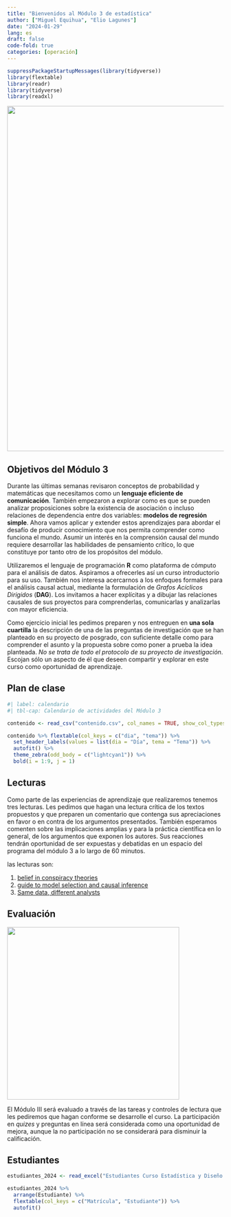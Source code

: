 ```yaml
---
title: "Bienvenidos al Módulo 3 de estadística"
author: ["Miguel Equihua", "Elio Lagunes"]
date: "2024-01-29"
lang: es
draft: false
code-fold: true
categories: [operación]
---
```


```r
suppressPackageStartupMessages(library(tidyverse))
library(flextable)
library(readr)
library(tidyverse)
library(readxl)

```

![](data-structure.png){width="800"}

## Objetivos del Módulo 3

Durante las últimas semanas revisaron conceptos de probabilidad y matemáticas que necesitamos como un **lenguaje eficiente de comunicación**. También empezaron a explorar como es que se pueden analizar proposiciones sobre la existencia de asociación o incluso relaciones de dependencia entre dos variables: **modelos de regresión simple**. Ahora vamos aplicar y extender estos aprendizajes para abordar el desafío de producir conocimiento que nos permita comprender como funciona el mundo. Asumir un interés en la comprensión causal del mundo requiere desarrollar las habilidades de pensamiento crítico, lo que constituye por tanto otro de los propósitos del módulo.

Utilizaremos el lenguaje de programación **R** como plataforma de cómputo para el análisis de datos. Aspiramos a ofrecerles así un curso introductorio para su uso. También nos interesa acercarnos a los enfoques formales para el análisis causal actual, mediante la formulación de *Grafos Acíclicos Dirigidos* (**DAG**). Los invitamos a hacer explícitas y a dibujar las relaciones causales de sus proyectos para comprenderlas, comunicarlas y analizarlas con mayor eficiencia.

Como ejercicio inicial les pedimos preparen y nos entreguen en **una sola cuartilla** la descripción de una de las preguntas de investigación que se han planteado en su proyecto de posgrado, con suficiente detalle como para comprender el asunto y la propuesta sobre como poner a prueba la idea planteada. *No se trata de todo el protocolo de su proyecto de investigación*. Escojan sólo un aspecto de él que deseen compartir y explorar en este curso como oportunidad de aprendizaje.

## Plan de clase

```r
#| label: calendario
#| tbl-cap: Calendario de actividades del Módulo 3 

contenido <- read_csv("contenido.csv", col_names = TRUE, show_col_types = FALSE)

contenido %>% flextable(col_keys = c("dia", "tema")) %>% 
  set_header_labels(values = list(dia = "Día", tema = "Tema")) %>% 
  autofit() %>% 
  theme_zebra(odd_body = c("lightcyan1")) %>% 
  bold(i = 1:9, j = 1)

```

## Lecturas

Como parte de las experiencias de aprendizaje que realizaremos tenemos tres lecturas. Les pedimos que hagan una lectura crítica de los textos propuestos y que preparen un comentario que contenga sus apreciaciones en favor o en contra de los argumentos presentados. También esperamos comenten sobre las implicaciones amplias y para la práctica científica en lo general, de los argumentos que exponen los autores. Sus reacciones tendrán oportunidad de ser expuestas y debatidas en un espacio del programa del módulo 3 a lo largo de 60 minutos.

las lecturas son:

1. [belief in conspiracy theories](belief in conspiracy theories)
2. [guide to model selection and causal inference](https://royalsocietypublishing.org/doi/10.1098/rspb.2020.2815)
3. [Same data, different analysts](https://egouldo.github.io/ManyAnalysts/)

## Evaluación

![](virtual-5663279_1280.png){width="400"}

El Módulo III será evaluado a través de las tareas y controles de lectura que les pediremos que hagan conforme se desarrolle el curso. La participación en *quizes* y preguntas en línea será considerada como una oportunidad de mejora, aunque la no participación no se considerará para disminuir la calificación.

## Estudiantes

```r
estudiantes_2024 <- read_excel("Estudiantes Curso Estadística y Diseño Experimental 2024.xlsx", skip = 6)

estudiantes_2024 %>% 
  arrange(Estudiante) %>% 
  flextable(col_keys = c("Matrícula", "Estudiante")) %>% 
  autofit()

```
